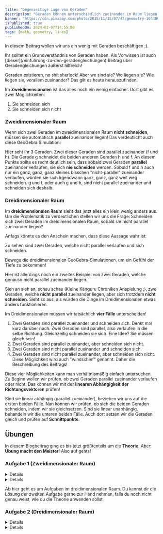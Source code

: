 ```yaml
---
title: "Gegenseitige Lage von Geraden"
description: "Geraden können unterschiedlich zueinander im Raum liegen. Diese gegenseitige Lage wollen wir heute besprechen."
banner: "https://cdn.pixabay.com/photo/2015/11/15/07/47/geometry-1044090_960_720.jpg"
isPublished: true
publishedOn: 2024-02-07T14:55:00
tags: [math, geometry, lines]
---
```


In diesem Beitrag wollen wir uns ein wenig mit Geraden beschäftigen ;).

<InfoCard>
    Ihr solltet ein Grundverständnis von Geraden haben.
    Als Vorwissen ist auch [dieser](/einführung-zu-den-geradengleichungen) Beitrag
    über Geradengleichungen äußerst hilfreich!
</InfoCard>

Geraden existieren, no shit sherlock! Aber wo sind sie? Wo liegen sie? Wie liegen sie, vorallem zueinander?
Das gilt es heute herauszufinden.

Im **Zweidimensionalen** ist das alles noch ein wenig einfacher.
Dort gibt es zwei Möglichkeiten:

1. Sie schneiden sich
2. Sie schneiden sich nicht

### Zweidimensionaler Raum

Wenn sich zwei Geraden im zweidimensionalen Raum **nicht schneiden**, müssen sie
automatisch **parallel** zueinander liegen! Das verdeutlicht auch diese GeoGebra Simulation:

<GeoGebra src="lines-2d-space" id="1"/>

Hier seht ihr 3 Geraden. Zwei dieser Geraden sind parallel zueinander (f und h).
Die Gerade g schneidet die beiden anderen Geraden h und f.
An diesem Punkte sollte es recht deutlich sein, dass sobald zwei Geraden
**parallel** zueinander verlaufen, sie sich **nie schneiden** werden.
Sobald f und h auch nur ein ganz, ganz, ganz kleines bisschen "nicht-parallel" zueinander
verlaufen, würden sie sich irgendwann ganz, ganz, ganz weit weg schneiden.
g und f, oder auch g und h, sind nicht parallel zueinander und schneiden sich deshalb.

### Dreidimensionaler Raum

Im **dreidimensionalen Raum** sieht das jetzt alles ein klein wenig anders aus.
Um die Problematik zu verdeutlichen stellen wir uns die Frage: Schneiden sich zwei
Geraden im dreidimensionalen Raum, sobald sie nicht parallel zueinander liegen?

Anfags könnte es den Anschein machen, dass diese Aussage wahr ist:

Zu sehen sind zwei Geraden, welche nicht parallel verlaufen und sich schneiden.

<GeoGebra src="line-3d-intersection" id="2" type="3d"/>

<ErrorCard>
    Bewege die dreidimensionalen GeoGebra-Simulationen, um ein Gefühl der Tiefe zu bekommen!
</ErrorCard>

Hier ist allerdings noch ein zweites Beispiel von zwei Geraden, welche genauso nicht
parallel zueinander liegen.

<GeoGebra src="line-3d-no-intersection" id="3" type="3d"/>

Sieh an sieh an, schau schau (Kleine Känguru Chroniken Anspielung ;), zwei Geraden, welche
**nicht parallel** zueinander liegen, aber sich trotzdem **nicht schneiden**.
Sieht so aus, als würden die Dinge im Dreidimensionalen etwas anders funktionieren.

Im Dreidimensionalen müssen wir tatsächlich **vier Fälle** unterscheiden!

1. Zwei Geraden sind parallel zueinander und schneiden sich.
Denkt mal kurz darüber nach. Zwei Geraden sind parallel, also verlaufen in die selbe Richtung.
Gleichzeitig schneiden sie sich. Eine Idee? Sie müssen gleich sein!
2. Zwei Geraden sind parallel zueinander, aber schneiden sich nicht.
3. Zwei Geraden sind nicht parallel zueinander und schneiden sich.
4. Zwei Geraden sind nicht parallel zueinander, aber schneiden sich nicht.
Diese Möglichkeit wird auch "windschief" genannt. Daher die Beschreibung des Beitrags!

Diese vier Möglichkeiten kann man verhältnismäßig einfach untersuchen.
Zu Beginn wollen wir prüfen, ob zwei Geraden parallel zueinander verlaufen oder nicht.
Das können wir mit der **linearen Abhängigkeit der Richtungsvektoren** prüfen!

Sind sie linear abhängig (parallel zueinander), beziehen wir uns auf die ersten beiden Fälle.
Nun können wir prüfen, ob sich die beiden Geraden schneiden, indem wir sie gleichsetzen.
Sind sie linear unabhängig, behandeln wir die unteren beiden Fälle.
Auch dort setzen wir die Geraden gleich und prüfen auf **Schnittpunkte**.

## Übungen
In diesem Blogbeitrag ging es bis jetzt größtenteils um die **Theorie**. Aber: **Übung macht den Meister**! Also auf gehts!

### Aufgabe 1 (Zweidimensionaler Raum)

<Details summary="Aufgabe anzeigen">
    Untersuche die gegenseitige Lage der Geraden g und h.

    $$g: \overrightarrow{X} = \begin{pmatrix} 1 \\ 2 \end{pmatrix} + \lambda\cdot\begin{pmatrix} 4 \\ 2 \end{pmatrix} $$

    $$h: \overrightarrow{X} = \begin{pmatrix} 0 \\ 5 \end{pmatrix} + \mu\cdot\begin{pmatrix} -2 \\ -1 \end{pmatrix} $$
</Details>
<Details summary="Lösung anzeigen">
    Wir prüfen im Zweidimensionalen lediglich, ob die Geraden parallel zueinander verlaufen.
    Hierfür verwenden wir die **lineare Abhängigkeit**.
    Wir prüfen, ob die Richtungsvektoren der Geraden **linear Abhängig** sind.

    $$ \begin{pmatrix} 4 \\ 2 \end{pmatrix} = \lambda\cdot\begin{pmatrix} -2 \\ -1 \end{pmatrix} $$

    Diese Gleichung teilen wir nun in die einzelnen Komponenten auf. Wir erhalten ein Gleichungssystem.

    $$ 4 = \lambda\cdot-2 $$
    
    $$ 2 = \lambda\cdot-1 $$

    Da $$ \lambda $$ für beide Gleichungen $$ -2 $$ beträgt, sind unsere **Geraden parallel** (und schneiden sich nicht)!

    <InfoCard>
        Ob zwei Geraden bzw. Vektoren parallel sind, kann auch über das **Skalar- order Kreuzprodukt** berechnet werden!
    </InfoCard>
</Details>

Ab hier geht es um Aufgaben im dreidimensionalen Raum. Du kannst dir die Lösung der zweiten Aufgabe gerne zur Hand nehmen, 
falls du noch nicht genau weist, wie du die Theorie anwenden sollst.

### Aufgabe 2 (Dreidimensionaler Raum)

<Details summary="Aufgabe anzeigen">
    Untersuche die gegenseitige Lage der Geraden g und h.

    $$g: \overrightarrow{X} = \begin{pmatrix} 1 \\ 2 \\3 \end{pmatrix} + \lambda\cdot\begin{pmatrix} 2 \\ 1 \\ -2 \end{pmatrix} $$

    $$h: \overrightarrow{X} = \begin{pmatrix} 3 \\ 3 \\ 1 \end{pmatrix} + \mu\cdot\begin{pmatrix} -1 \\ -0.5 \\ 1 \end{pmatrix} $$
</Details>
<Details summary="Lösung anzeigen">
    Wir prüfen zuerst, ob die beiden Geraden parallel zueinander verlaufen. Dafür verwenden wir die **lineare Abhängigkeit**.

    $$ \begin{pmatrix} 2 \\ 1 \\ -2 \end{pmatrix} = \lambda\cdot\begin{pmatrix} -1 \\ -0.5 \\ 1 \end{pmatrix} $$

    Diese Gleichung teilen wir nun in die einzelnen Komponenten auf. Wir erhalten ein **Gleichungssystem**.

    $$ 2 = \lambda\cdot -1 $$

    $$ 1 = \lambda\cdot -0.5 $$

    $$ -2 = \lambda\cdot 1 $$

    Da $$ \lambda $$ für alle Gleichungen $$ -2 $$ beträgt, sind unsere Geraden parallel!

    Jetzt muss noch geprüft werden, ob die gleichungen die selben sind, oder nicht.
    Da gesichert ist, dass eine Gerade auf dessen Aufpunkt liegt, setzen wir den Aufpunkt der 1. Geraden 
    in die Gleichung der 2. Geraden ein, um zu prüfen, ob auch die 2. Gerade diesen Punkt schneidet.

    $$ \begin{pmatrix} 1 \\ 2 \\3 \end{pmatrix} = \begin{pmatrix} 3 \\ 3 \\ 1 \end{pmatrix} + \mu\cdot\begin{pmatrix} -1 \\ -0.5 \\ 1 \end{pmatrix} $$

    Auch hier ergibt sich ein **Gleichungssystem mit drei Gleichungen**. Gilt $$ \mu = 2 $$, sind alle Gleichungen erfüllt.
    Somit haben wir einen Punkt gefunden, durch welchen beide Geraden verlaufen und haben bewiesen, dass dies ein und **die selben Geraden** sein müssen!

    <InfoCard>
        **Tipp:** Gebt die zwei Geraden in [GeoGebra](https://www.geogebra.org/) ein und prüfe dein Ergebnis!
    </InfoCard>
</Details>